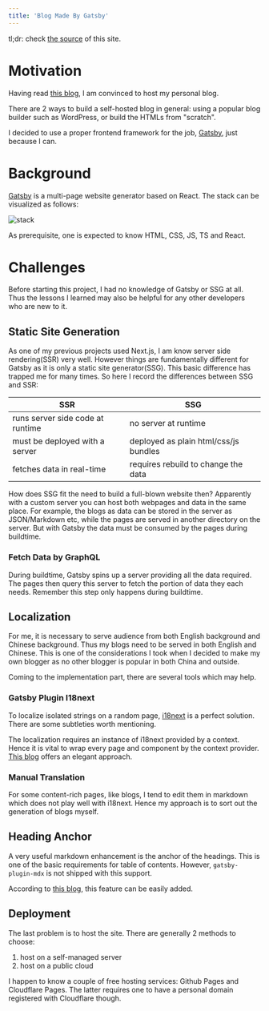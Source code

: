 ```yaml
---
title: 'Blog Made By Gatsby'
---
```


tl;dr: check [the source](https://github.com/onichandame/homepage) of this site.

# Motivation

Having read [this blog][why-self-host], I am convinced to host my personal blog.

There are 2 ways to build a self-hosted blog in general: using a popular blog builder such as WordPress, or build the HTMLs from "scratch".

I decided to use a proper frontend framework for the job, [Gatsby][gatsby], just because I can.

# Background

[Gatsby][gatsby] is a multi-page website generator based on React. The stack can be visualized as follows:

![stack](/image/gatsby-stack.png)

As prerequisite, one is expected to know HTML, CSS, JS, TS and React.

# Challenges

Before starting this project, I had no knowledge of Gatsby or SSG at all. Thus the lessons I learned may also be helpful for any other developers who are new to it.

## Static Site Generation

As one of my previous projects used Next.js, I am know server side rendering(SSR) very well. However things are fundamentally different for Gatsby as it is only a static site generator(SSG). This basic difference has trapped me for many times. So here I record the differences between SSG and SSR:

| SSR                              | SSG                                   |
| -------------------------------- | ------------------------------------- |
| runs server side code at runtime | no server at runtime                  |
| must be deployed with a server   | deployed as plain html/css/js bundles |
| fetches data in real-time        | requires rebuild to change the data   |

How does SSG fit the need to build a full-blown website then? Apparently with a custom server you can host both webpages and data in the same place. For example, the blogs as data can be stored in the server as JSON/Markdown etc, while the pages are served in another directory on the server. But with Gatsby the data must be consumed by the pages during buildtime.

### Fetch Data by GraphQL

During buildtime, Gatsby spins up a server providing all the data required. The pages then query this server to fetch the portion of data they each needs. Remember this step only happens during buildtime.

## Localization

For me, it is necessary to serve audience from both English background and Chinese background. Thus my blogs need to be served in both English and Chinese. This is one of the considerations I took when I decided to make my own blogger as no other blogger is popular in both China and outside.

Coming to the implementation part, there are several tools which may help.

### Gatsby Plugin I18next

To localize isolated strings on a random page, [i18next][i18n] is a perfect solution. There are some subtleties worth mentioning.

The localization requires an instance of i18next provided by a context. Hence it is vital to wrap every page and component by the context provider. [This blog](https://andremonteiro.pt/gatsby-i18next-wrap-page-element/) offers an elegant approach.

### Manual Translation

For some content-rich pages, like blogs, I tend to edit them in markdown which does not play well with i18next. Hence my approach is to sort out the generation of blogs myself.

## Heading Anchor

A very useful markdown enhancement is the anchor of the headings. This is one of the basic requirements for table of contents. However, `gatsby-plugin-mdx` is not shipped with this support.

According to [this blog][heading-anchor], this feature can be easily added.

## Deployment

The last problem is to host the site. There are generally 2 methods to choose:

1. host on a self-managed server
1. host on a public cloud

I happen to know a couple of free hosting services: Github Pages and Cloudflare Pages. The latter requires one to have a personal domain registered with Cloudflare though.

[gatsby]: https://www.gatsbyjs.org
[why-self-host]: https://bloggingexplorer.com/self-hosted-blog
[i18n]: https://github.com/microapps/gatsby-plugin-react-i18next
[heading-anchor]: https://johno.com/mdx-table-of-contents-components-in-gatsby
[my-blog]: https://onichandame.com
